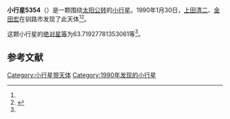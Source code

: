 {{Infobox planet
| bgcolour = #FFFFC0
| name = 5354 Hisayo
| symbol = 
| image = 
| caption = 
| discovery = yes
| discovery_ref = 
| discoverer = [[上田清二|上田清二]]、[[金田宏|金田宏]]
| discovery_site = [[钏路市|钏路市]] 
| discovered = 1990年1月30日
| designations = yes
| mp_name = 
| named_after = 
| alt_names = 1990 BJ2/ 1976 UR20 / 1985 HK1
| mp_category = [[主带小行星|主带小行星]]
| orbit_ref = <ref name="a">[http://ssd.jpl.nasa.gov/sbdb.cgi?sstr=5354 5354 Hisayo] {{Wayback|url=http://ssd.jpl.nasa.gov/sbdb.cgi?sstr=5354 |date=20210717072433 }}，小行星數據庫瀏覽器（JPL Small-Body Database Browser）－[[美国国家航空航天局|美国国家航空航天局]]喷气推进实验室</ref>
| epoch = 2456400.5 (2013年4月18日更新)
| aphelion = {{convert|3.361963116594938|AU|km|3|abbr=on|lk=out}}
| perihelion = {{convert|3.019817926986285|AU|km|3|abbr=on}}
| semimajor = {{convert|3.190890521790612|AU|km|3|abbr=on}}
| eccentricity = 0.053612806
| period = 2081.930765 [[日|日]]<br />5.7[[儒略年|儒略年]]
| avg_speed = 
| inclination = 4.907440396479409
| asc_node = 133.2186628046021
| mean_anomaly = 
| arg_peri = 63.71927781353061
| satellites = 
| physical_characteristics = yes
| dimensions = 
| mass = 
| density = 
| surface_grav = 
| escape_velocity = 
| sidereal_day = 
| axial_tilt = 
| pole_ecliptic_lat = 
| pole_ecliptic_lon = 
| albedo = 
| temperatures= 
| temp_name1 = 
| mean_temp_1 = 
| max_temp_1 = 
| temp_name2 = 
| max_temp_2 = 
| spectral_type = 
| abs_magnitude = 63.71927781353061
}}

'''小行星5354'''（{{lang-en|5354 Hisayo}}）是一颗围绕[[太阳|太阳]][[公转|公转]]的[[小行星|小行星]]。1990年1月30日，[[上田清二|上田清二]]、[[金田宏|金田宏]]在钏路市发现了此天体<ref name="a" /><ref>{{cite news|title=小行星列表|url=http://cfa-www.harvard.edu/iau/lists/NumberedMPs.txt|accessdate=2013-07-08|newspaper=哈佛大学|archive-date=2008-05-17|archive-url=https://web.archive.org/web/20080517010638/http://cfa-www.harvard.edu/iau/lists/NumberedMPs.txt|dead-url=no}}</ref>。

这颗小行星的[[绝对星等|绝对星等]]为63.71927781353061等<ref name="a" />。

==参考文献==
{{reflist}}
{{Minor Planet Number|[[小行星5353|小行星5353]]|[[小行星5355|小行星5355]]}}

{{小天体}}

[[Category:小行星带天体|Category:小行星带天体]]
[[Category:1990年发现的小行星|Category:1990年发现的小行星]]

{{asteroid-stub}}
